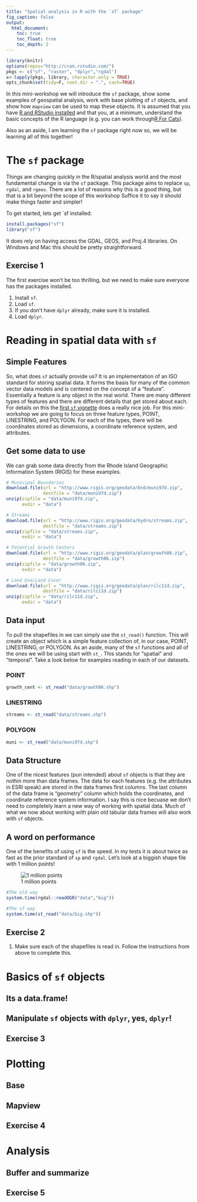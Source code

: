 ```yaml
---
title: "Spatial analysis in R with the `sf` package"
fig_caption: false
output:
  html_document:
    toc: true
    toc_float: true
    toc_depth: 2
---
```


```r
library(knitr)
options(repos="http://cran.rstudio.com/")
pkgs <- c("sf", "raster", "dplyr","rgdal")
x<-lapply(pkgs, library, character.only = TRUE)
opts_chunk$set(tidy=F, root.dir = ".", cach=TRUE)
```

In this mini-workshop we will introduce the `sf` package, show some examples of geospatial analysis, work with base plotting of `sf` objects, and show how `mapview` can be used to map these objects. It is assumed that you have [R and RStudio installed](https://github.com/rhodyrstats/intro_r_workshop#software) and that you, at a minimum, understand the basic concepts of the R language (e.g. you can work through[R For Cats](https://rforcats.net)).

Also as an aside, I am learning the `sf` package right now so, we will be learning all of this together!

# The `sf` package

Things are changing quickly in the R/spatial analysis world and the most fundamental change is via the `sf` package.  This package aims to replace `sp`, `rgdal`, and `rgeos`.  There are a lot of reasons why this is a good thing, but that is a bit beyond the scope of this workshop  Suffice it to say it should make things faster and simpler!

To get started, lets get `sf installed:

```r
install.packages("sf")
library("sf")
```

It does rely on having access the GDAL, GEOS, and Proj.4 libraries.  On Windows and Mac this should be pretty straightforward.

## Exercise 1
The first exercise won't be too thrilling, but we need to make sure everyone has the packages installed. 

1. Install `sf`.
2. Load `sf`.
3. If you don't have `dplyr` already, make sure it is installed.
4. Load `dplyr`.

# Reading in spatial data with `sf`

## Simple Features 
So, what does `sf` actually provide us?  It is an implementation of an ISO standard for storing spatial data.  It forms the basis for many of the common vector data models and is centered on the concept of a "feature".  Essentially a feature is any object in the real world.  There are many different types of features and there are different details that get stored about each. For details on this the [first `sf` vignette](https://cran.r-project.org/web/packages/sf/vignettes/sf1.html) does a really nice job.  For this mini-workshop we are going to focus on three feature types, POINT, LINESTRING, and POLYGON.  For each of the types, there will be coordinates stored as dimensions, a coordinate reference system, and attributes.  

## Get some data to use

We can grab some data directly from the Rhode Island Geographic Information System (RIGIS) for these examples.  

```r
# Municipal Boundaries
download.file(url = "http://www.rigis.org/geodata/bnd/muni97d.zip",
              destfile = "data/muni97d.zip")
unzip(zipfile = "data/muni97d.zip", 
      exdir = "data")

# Streams
download.file(url = "http://www.rigis.org/geodata/hydro/streams.zip",
              destfile = "data/streams.zip")
unzip(zipfile = "data/streams.zip", 
      exdir = "data")

# Potential Growth Centers
download.file(url = "http://www.rigis.org/geodata/plan/growth06.zip",
              destfile = "data/growth06.zip")
unzip(zipfile = "data/growth06.zip", 
      exdir = "data")

# Land Use/Land Cover
download.file(url = "http://www.rigis.org/geodata/plan/rilc11d.zip",
              destfile = "data/rilc11d.zip")
unzip(zipfile = "data/rilc11d.zip", 
      exdir = "data")
```


## Data input

To pull the shapefiles in we can simply use the `st_read()` function.  This will create an object which is a simple feature collection of, in our case, POINT, LINESTRING, or POLYGON.  As an aside, many of the `sf` functions and all of the ones we will be using start with `st_`.  This stands for "spatial" and "temporal".  Take a look below for examples reading in each of our datasets.

### POINT

```r
growth_cent <- st_read("data/growth06.shp")
```

### LINESTRING

```r
streams <- st_read("data/streams.shp")
```


### POLYGON

```r
muni <- st_read("data/muni97d.shp")
```

## Data Structure

One of the nicest features (pun intended) about `sf` objects is that they are nothin more than data frames.  The data for each features (e.g. the attributes in ESRI speak) are stored in the data frames first columns.  The last column of the data frame is "geometry" column which holds the coordinates, and coordinate reference system information.  I say this is nice becuase we don't need to completely learn a new way of working with spatial data.  Much of what we now about working with plain old tabular data frames will also work with `sf` objects.

## A word on performance

One of the benefits of using `sf` is the speed.  In my tests it is about twice as fast as the prior standard of `sp` and `rgdal`.  Let's look at a biggish shape file with 1 million points!

![1 million points](https://media4.giphy.com/media/13B1WmJg7HwjGU/giphy.gif)

```r
#The old way
system.time(rgdal::readOGR("data","big"))

#The sf way
system.time(st_read("data/big.shp"))
```

## Exercise 2

1. Make sure each of the shapefiles is read in.  Follow the instructions from above to complete this.  

# Basics of `sf` objects

## Its a data.frame!

## Manipulate `sf` objects with `dplyr`, yes, `dplyr`!

## Exercise 3

# Plotting

## Base

## Mapview

## Exercise 4

# Analysis

## Buffer and summarize

## Exercise 5


